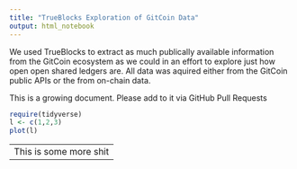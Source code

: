 ```yaml
---
title: "TrueBlocks Exploration of GitCoin Data"
output: html_notebook
---
```


We used TrueBlocks to extract as much publically available information from
the GitCoin ecosystem as we could in an effort to explore just how open
open shared ledgers are. All data was aquired either from the GitCoin
public APIs or the from on-chain data.

This is a growing document. Please add to it via GitHub Pull Requests

```r
require(tidyverse)
l <- c(1,2,3)
plot(l)
```

---
This is some more shit
---

